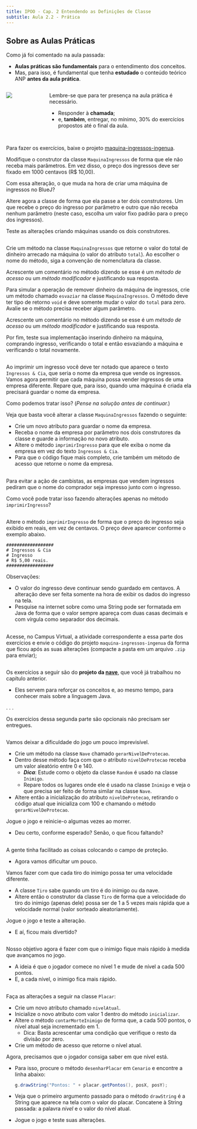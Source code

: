 ```yaml
---
title: IPOO - Cap. 2 Entendendo as Definições de Classe
subtitle: Aula 2.2 - Prática
---
```


## Sobre as Aulas Práticas {.smaller}

::: {.nonincremental}

Como já foi comentado na aula passada:

- **Aulas práticas são fundamentais** para o entendimento dos conceitos.
- Mas, para isso, é fundamental que tenha **estudado** o conteúdo teórico ANP **antes da aula prática**.

:::: {.columns}

::: {.column width="20%"}
![](imagens/fica_a_dica.png)
:::

::: {.column width="80%"}
::: {.callout-note title="Convenção" appearance="simple" icon=false}
Lembre-se que para ter presença na aula prática é necessário.

- Responder à **chamada**;
- e, **também**, entregar, no mínimo, 30% do exercícios propostos até o final da aula.
:::
:::

::::
:::

## 

::: {.nonincremental}

Para fazer os exercícios, baixe o projeto [maquina-ingressos-ingenua](https://github.com/ufla-ipoo/maquina-ingressos-ingenua).

::: {.callout-note title="Exercício 1.1" icon=false}
Modifique o construtor da classe `MaquinaIngressos` de forma que ele não receba mais parâmetros.
Em vez disso, o preço dos ingressos deve ser fixado em 1000 centavos (R$ 10,00).

Com essa alteração, o que muda na hora de criar uma máquina de ingressos no BlueJ?
:::

::: {.callout-note title="Exercício 1.2" icon=false}
Altere agora a classe de forma que ela passe a ter dois construtores.
Um que recebe o preço do ingresso por parâmetro e outro que não receba nenhum parâmetro
(neste caso, escolha um valor fixo padrão para o preço dos ingressos).

Teste as alterações criando máquinas usando os dois construtores.
:::

:::

##

::: {.nonincremental}

::: {.callout-note title="Exercício 1.3" icon=false}
Crie um método na classe `MaquinaIngressos` que retorne o valor do total de dinheiro arrecado na máquina (o valor do atributo `total`). 
Ao escolher o nome do método, siga a convenção de nomenclatura da classe.

Acrescente um comentário no método dizendo se esse é um *método de acesso* ou um *método modificador* e justificando sua resposta.
:::

::: {.callout-note title="Exercício 1.4" icon=false}
Para simular a operação de remover dinheiro da máquina de ingressos, crie um método chamado `esvaziar` na classe `MaquinaIngressos`.
O método deve ter tipo de retorno `void` e deve somente mudar o valor do `total` para zero.
Avalie se o método precisa receber algum parâmetro.

Acrescente um comentário no método dizendo se esse é um *método de acesso* ou um *método modificador* e justificando sua resposta.

Por fim, teste sua implementação inserindo dinheiro na máquina, comprando ingresso, verificando o total e então esvaziando a máquina e verificando o total novamente. 
:::

:::

##



::: {.callout-note title="Exercício 1.5" icon=false}
Ao imprimir um ingresso você deve ter notado que aparece o texto `Ingressos & Cia`, que seria o nome da empresa que vende os ingressos.
Vamos agora permitir que cada máquina possa vender ingressos de uma empresa diferente.
Repare que, para isso, quando uma máquina é criada ela precisará guardar o nome da empresa.

Como podemos tratar isso? (*Pense na solução antes de continuar.*)

::: {.fragment .nonincremental}

Veja que basta você alterar a classe `MaquinaIngressos` fazendo o seguinte:

- Crie um novo atributo para guardar o nome da empresa.
- Receba o nome da empresa por parâmetro nos dois construtores da classe e guarde a informação no novo atributo.
- Altere o método `imprimirIngresso` para que ele exiba o nome da empresa em vez do texto `Ingressos & Cia`.
- Para que o código fique mais completo, crie também um método de acesso que retorne o nome da empresa.
:::

:::

##

::: {.nonincremental}

::: {.callout-note title="Exercício 1.6" icon=false}
Para evitar a ação de cambistas, as empresas que vendem ingressos pediram que o nome do comprador seja impresso junto com o ingresso.

Como você pode tratar isso fazendo alterações apenas no método `imprimirIngresso`?
:::

:::

##

::: {.nonincremental}

::: {.callout-note title="(OPCIONAL) Exercício 1.7 - Desafio" icon=false}
Altere o método `imprimirIngresso` de forma que o preço do ingresso seja exibido em reais, em vez de centavos.
O preço deve aparecer conforme o exemplo abaixo.
```
##################
# Ingressos & Cia 
# Ingresso
# R$ 5,00 reais.
##################
```

Observações:

- O valor do ingresso deve continuar sendo guardado em centavos. A alteração deve ser feita somente na hora de exibir os dados do ingresso na tela.
- Pesquise na internet sobre como uma String pode ser formatada em Java de forma que o valor sempre apareça com duas casas decimais e com vírgula como separador dos decimais.
:::

:::

## 

::: {.callout-important title="Entrega no Campus Virtual"}
Acesse, no Campus Virtual, a atividade correspondente a essa parte dos exercícios e envie o código do projeto `maquina-ingressos-ingenua` da forma que ficou após as suas alterações (compacte a pasta em um arquivo `.zip` para enviar);
:::

## 

::: {.nonincremental}

Os exercícios a seguir são do **projeto da [nave](https://github.com/ufla-ipoo/nave)**, que você já trabalhou no capítulo anterior.

- Eles servem para reforçar os conceitos e, ao mesmo tempo, para conhecer mais sobre a linguagem Java.

:::

. . .

Os exercícios dessa segunda parte são opcionais não precisam ser entregues.


##

::: {.nonincremental}

::: {.callout-note title="(OPCIONAL) Exercício 2.1 - Nível de proteção imprevisível" icon=false}
Vamos deixar a dificuldade do jogo um pouco imprevisível.

- Crie um método na classe `Nave` chamado `gerarNivelDeProtecao`.
- Dentro desse método faça com que o atributo `nivelDeProtecao` receba um valor aleatório entre 0 e 140.
  - ***Dica***: Estude como o objeto da classe `Random` é usado na classe `Inimigo`.
  - Repare todos os lugares onde ele é usado na classe `Inimigo` e veja o que precisa ser feito de forma similar na classe `Nave`.
- Altere então a inicialização do atributo `nivelDeProtecao`, retirando o código atual que inicializa com 100 e chamando o método `gerarNivelDeProtecao`.

Jogue o jogo e reinicie-o algumas vezes ao morrer.

- Deu certo, conforme esperado? Senão, o que ficou faltando?
:::

:::

## 

::: {.nonincremental}

::: {.callout-note title="(OPCIONAL) Exercício 2.2 - Tiros variados" icon=false}
A gente tinha facilitado as coisas colocando o campo de proteção.

- Agora vamos dificultar um pouco.

Vamos fazer com que cada tiro do inimigo possa ter uma velocidade diferente.

- A classe `Tiro` sabe quando um tiro é do inimigo ou da nave.
- Altere então o construtor da classe `Tiro`  de forma que a velocidade do tiro do inimigo (apenas dele) possa ser de 1 a 5 vezes mais rápida que a velocidade normal (valor sorteado aleatoriamente).

Jogue o jogo e teste a alteração.

- E aí, ficou mais divertido?
:::

:::

##

Nosso objetivo agora é fazer com que o inimigo fique mais rápido à medida que avançamos no jogo.

- A ideia é que o jogador comece no nível 1 e mude de nível a cada 500 pontos.
- E, a cada nível, o inimigo fica mais rápido.

##

::: {.nonincremental}

::: {.callout-note title="(OPCIONAL) Exercício 2.3 - Tratando níveis" icon=false}
Faça as alterações a seguir na classe `Placar`:

- Crie um novo atributo chamado `nivelAtual`.
- Inicialize o novo atributo com valor 1 dentro do método `inicializar`.
- Altere o método `contarMorteInimigo` de forma que, a cada 500 pontos, o nível atual seja incrementado em 1.
  - Dica: Basta acrescentar uma condição que verifique o resto da divisão por zero.
  <!-- ```{.java code-line-numbers="false"}
  if (pontos % 50 == 0) {
    nivelAtual = nivelAtual + 1
  }
  ``` -->
- Crie um método de acesso que retorne o nível atual.

Agora, precisamos que o jogador consiga saber em que nível está.

- Para isso, procure o método `desenharPlacar` em `Cenario` e encontre a linha abaixo:
  ```.java
  g.drawString("Pontos: " + placar.getPontos(), posX, posY);
  ```
- Veja que o primeiro argumento passado para o método `drawString` é a String que aparece na tela com o valor do placar. Concatene à String passada: a palavra *nivel* e o valor do nível atual. 
- Jogue o jogo e teste suas alterações.
:::

:::


